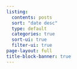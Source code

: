 ```yaml
---
listing:
  contents: posts
  sort: "date desc"
  type: default
  categories: true
  sort-ui: true
  filter-ui: true 
page-layout: full
title-block-banner: true
---
```

